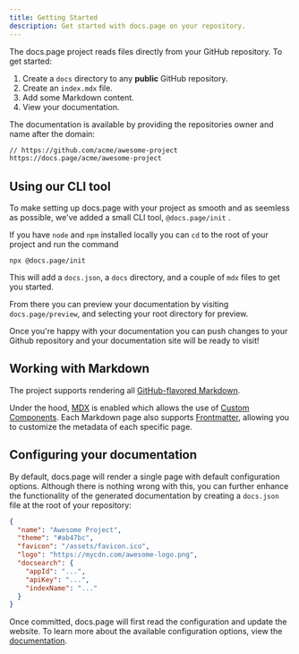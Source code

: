 ```yaml
---
title: Getting Started
description: Get started with docs.page on your repository.
---
```


The docs.page project reads files directly from your GitHub repository. To get started:

1. Create a `docs` directory to any **public** GitHub repository.
2. Create an `index.mdx` file.
3. Add some Markdown content.
4. View your documentation.

The documentation is available by providing the repositories owner and name after the domain:

```txt
// https://github.com/acme/awesome-project
https://docs.page/acme/awesome-project
```

## Using our CLI tool

To make setting up docs.page with your project as smooth and as seemless as possible, we've added a small CLI tool, `@docs.page/init` .

If you have `node` and `npm` installed locally you can `cd` to the root of your project and run the command

```
npx @docs.page/init
```

This will add a `docs.json`, a `docs` directory, and a couple of `mdx` files to get you started.

From there you can preview your documentation by visiting `docs.page/preview`, and selecting your root directory for preview.

Once you're happy with your documentation you can push changes to your Github repository and your documentation site will be ready to visit!

## Working with Markdown

The project supports rendering all [GitHub-flavored Markdown](https://github.com/adam-p/markdown-here/wiki/Markdown-Cheatsheet).

Under the hood, [MDX](https://github.com/mdx-js/mdx) is enabled which allows the use of [Custom Components](/components/accordion). Each Markdown
page also supports [Frontmatter](/frontmatter), allowing you to customize the metadata of each specific page.

## Configuring your documentation

By default, docs.page will render a single page with default configuration options. Although there is nothing wrong with this, you can
further enhance the functionality of the generated documentation by creating a `docs.json` file at the root of your repository:

```json title=docs.json
{
  "name": "Awesome Project",
  "theme": "#ab47bc",
  "favicon": "/assets/favicon.ico",
  "logo": "https://mycdn.com/awesome-logo.png",
  "docsearch": {
    "appId": "...",
    "apiKey": "...",
    "indexName": "..."
  }
}
```

Once committed, docs.page will first read the configuration and update the website. To learn more about the
available configuration options, view the [documentation](/configuration).
